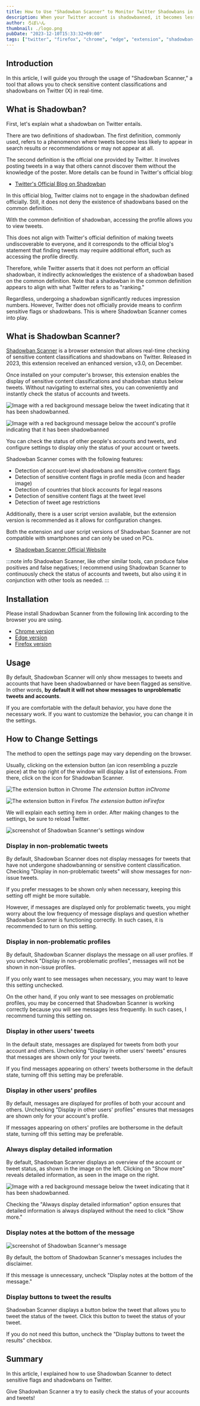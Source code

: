 ```yaml
---
title: How to Use "Shadowban Scanner" to Monitor Twitter Shadowbans in Real Time
description: When your Twitter account is shadowbanned, it becomes less visible in searches and recommendations. This article explains how to use "Shadowban Scanner" to detect sensitive content classifications and shadowbans on Twitter.
author: ろぼいん
thumbnail: ./logo.png
pubDate: "2023-12-10T15:33:32+09:00"
tags: ["twitter", "firefox", "chrome", "edge", "extension", "shadowban-scanner", "explanation"]
---
```



## Introduction

In this article, I will guide you through the usage of "Shadowban Scanner," a tool that allows you to check sensitive content classifications and shadowbans on Twitter (X) in real-time.

## What is Shadowban?

First, let's explain what a shadowban on Twitter entails.

There are two definitions of shadowban. The first definition, commonly used, refers to a phenomenon where tweets become less likely to appear in search results or recommendations or may not appear at all.

The second definition is the official one provided by Twitter. It involves posting tweets in a way that others cannot discover them without the knowledge of the poster. More details can be found in Twitter's official blog:

- [Twitter's Official Blog on Shadowban](https://blog.twitter.com/en_us/topics/company/2018/Setting-the-record-straight-on-shadow-banning)

In this official blog, Twitter claims not to engage in the shadowban defined officially. Still, it does not deny the existence of shadowbans based on the common definition.

With the common definition of shadowban, accessing the profile allows you to view tweets.

This does not align with Twitter's official definition of making tweets undiscoverable to everyone, and it corresponds to the official blog's statement that finding tweets may require additional effort, such as accessing the profile directly.

Therefore, while Twitter asserts that it does not perform an official shadowban, it indirectly acknowledges the existence of a shadowban based on the common definition. Note that a shadowban in the common definition appears to align with what Twitter refers to as "ranking."

Regardless, undergoing a shadowban significantly reduces impression numbers. However, Twitter does not officially provide means to confirm sensitive flags or shadowbans. This is where Shadowban Scanner comes into play.

## What is Shadowban Scanner?

[Shadowban Scanner](https://robot-inventor.github.io/shadowban-scanner/en/) is a browser extension that allows real-time checking of sensitive content classifications and shadowbans on Twitter. Released in 2023, this extension received an enhanced version, v3.0, on December.

Once installed on your computer's browser, this extension enables the display of sensitive content classifications and shadowban status below tweets. Without navigating to external sites, you can conveniently and instantly check the status of accounts and tweets.

![Image with a red background message below the tweet indicating that it has been shadowbanned.](./screenshot2_en.png)

![Image with a red background message below the account's profile indicating that it has been shadowbanned](./screenshot1_en.png)

You can check the status of other people's accounts and tweets, and configure settings to display only the status of your account or tweets.

Shadowban Scanner comes with the following features:

- Detection of account-level shadowbans and sensitive content flags
- Detection of sensitive content flags in profile media (icon and header image)
- Detection of countries that block accounts for legal reasons
- Detection of sensitive content flags at the tweet level
- Detection of tweet age restrictions

Additionally, there is a user script version available, but the extension version is recommended as it allows for configuration changes.

Both the extension and user script versions of Shadowban Scanner are not compatible with smartphones and can only be used on PCs.

- [Shadowban Scanner Official Website](https://robot-inventor.github.io/shadowban-scanner/en/)

<YouTube id="6c4MCItd7wY" />

:::note info
Shadowban Scanner, like other similar tools, can produce false positives and false negatives; I recommend using Shadowban Scanner to continuously check the status of accounts and tweets, but also using it in conjunction with other tools as needed.
:::

## Installation

Please install Shadowban Scanner from the following link according to the browser you are using.

- [Chrome version](https://chrome.google.com/webstore/detail/shadowban-scanner/enlganfikppbjhabhkkilafmkhifadjd)
- [Edge version](https://microsoftedge.microsoft.com/addons/detail/shadowban-scanner/kfeecmboomhggeeceipnbbdjmhjoccbl)
- [Firefox version](https://addons.mozilla.org/firefox/addon/shadowban-scanner/)

## Usage

By default, Shadowban Scanner will only show messages to tweets and accounts that have been shadowbanned or have been flagged as sensitive. In other words, **by default it will not show messages to unproblematic tweets and accounts**.

If you are comfortable with the default behavior, you have done the necessary work. If you want to customize the behavior, you can change it in the settings.

## How to Change Settings

The method to open the settings page may vary depending on the browser.

Usually, clicking on the extension button (an icon resembling a puzzle piece) at the top right of the window will display a list of extensions. From there, click on the icon for Shadowban Scanner.

![The extension button in Chrome](./image.png)
*The extension button inChrome*

![The extension button in Firefox](./image-1.png)
*The extension button inFirefox*

We will explain each setting item in order. After making changes to the settings, be sure to reload Twitter.

![screenshot of Shadowban Scanner's settings window](./image-2.png)

### Display in non-problematic tweets

By default, Shadowban Scanner does not display messages for tweets that have not undergone shadowbanning or sensitive content classification. Checking "Display in non-problematic tweets" will show messages for non-issue tweets.

If you prefer messages to be shown only when necessary, keeping this setting off might be more suitable.

However, if messages are displayed only for problematic tweets, you might worry about the low frequency of message displays and question whether Shadowban Scanner is functioning correctly. In such cases, it is recommended to turn on this setting.

### Display in non-problematic profiles

By default, Shadowban Scanner displays the message on all user profiles. If you uncheck "Display in non-problematic profiles", messages will not be shown in non-issue profiles.

If you only want to see messages when necessary, you may want to leave this setting unchecked.

On the other hand, if you only want to see messages on problematic profiles, you may be concerned that Shadowban Scanner is working correctly because you will see messages less frequently. In such cases, I recommend turning this setting on.

### Display in other users' tweets

In the default state, messages are displayed for tweets from both your account and others. Unchecking "Display in other users' tweets" ensures that messages are shown only for your tweets.

If you find messages appearing on others' tweets bothersome in the default state, turning off this setting may be preferable.

### Display in other users' profiles

By default, messages are displayed for profiles of both your account and others. Unchecking "Display in other users' profiles" ensures that messages are shown only for your account's profile.

If messages appearing on others' profiles are bothersome in the default state, turning off this setting may be preferable.

### Always display detailed information

By default, Shadowban Scanner displays an overview of the account or tweet status, as shown in the image on the left. Clicking on "Show more" reveals detailed information, as seen in the image on the right.

![Image with a red background message below the tweet indicating that it has been shadowbanned.](./screenshot2_en.png)

Checking the "Always display detailed information" option ensures that detailed information is always displayed without the need to click "Show more."

### Display notes at the bottom of the message

![screenshot of Shadowban Scanner's message](./image-3.png)

By default, the bottom of Shadowban Scanner's messages includes the disclaimer.

If this message is unnecessary, uncheck "Display notes at the bottom of the message."

### Display buttons to tweet the results

Shadowban Scanner displays a button below the tweet that allows you to tweet the status of the tweet. Click this button to tweet the status of your tweet.

If you do not need this button, uncheck the "Display buttons to tweet the results" checkbox.

## Summary

In this article, I explained how to use Shadowban Scanner to detect sensitive flags and shadowbans on Twitter.

Give Shadowban Scanner a try to easily check the status of your accounts and tweets!
